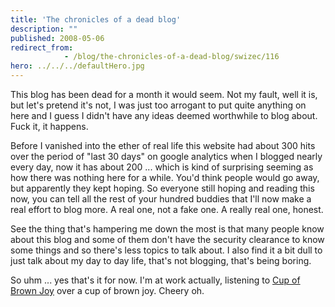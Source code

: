 ```yaml
---
title: 'The chronicles of a dead blog'
description: ""
published: 2008-05-06
redirect_from: 
            - /blog/the-chronicles-of-a-dead-blog/swizec/116
hero: ../../../defaultHero.jpg
---
```

This blog has been dead for a month it would seem. Not my fault, well it is, but let&#x27;s pretend it&#x27;s not, I was just too arrogant to put quite anything on here and I guess I didn&#x27;t have any ideas deemed worthwhile to blog about. Fuck it, it happens.

Before I vanished into the ether of real life this website had about 300 hits over the period of &quot;last 30 days&quot; on google analytics when I blogged nearly every day, now it has about 200 ... which is kind of surprising seeming as how there was nothing here for a while. You&#x27;d think people would go away, but apparently they kept hoping. So everyone still hoping and reading this now, you can tell all the rest of your hundred buddies that I&#x27;ll now make a real effort to blog more. A real one, not a fake one. A really real one, honest.

See the thing that&#x27;s hampering me down the most is that many people know about this blog and some of them don&#x27;t have the security clearance to know some things and so there&#x27;s less topics to talk about. I also find it a bit dull to just talk about my day to day life, that&#x27;s not blogging, that&#x27;s being boring.

So uhm ... yes that&#x27;s it for now. I&#x27;m at work actually, listening to [Cup of Brown Joy](http://youtube.com/watch?v=eELH0ivexKA) over a cup of brown joy. Cheery oh.

